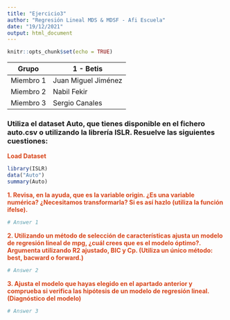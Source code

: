```yaml
---
title: "Ejercicio3"
author: "Regresión Lineal MDS & MDSF - Afi Escuela"
date: "19/12/2021"
output: html_document
---
```


```r
knitr::opts_chunk$set(echo = TRUE)
```

Grupo     | 1 - Betis
--------- | -------------
Miembro 1 | Juan Miguel Jiménez
Miembro 2 | Nabil Fekir
Miembro 3 | Sergio Canales

### Utiliza el dataset Auto, que tienes disponible en el fichero auto.csv o utilizando la librería ISLR. Resuelve las siguientes cuestiones:

**<span style="color:#d84519">Load Dataset</span>**

```r
library(ISLR)
data("Auto")
summary(Auto)
```

**<span style="color:#d84519">1. Revisa, en la ayuda, que es la variable origin. ¿Es una variable numérica? ¿Necesitamos transformarla? Si es así hazlo (utiliza la función ifelse).</span>**

```r
# Answer 1
```

**<span style="color:#d84519">2. Utilizando un método de selección de características ajusta un modelo de regresión lineal de mpg, ¿cuál crees que es el modelo óptimo?. Argumenta utilizando R2 ajustado, BIC y Cp. (Utiliza un único método: best, bacward o forward.)</span>**

```r
# Answer 2
```

**<span style="color:#d84519">3. Ajusta el modelo que hayas elegido en el apartado anterior y comprueba si verifica las hipótesis de un modelo de regresión lineal. (Diagnóstico del modelo) </span>**

```r
# Answer 3
```
